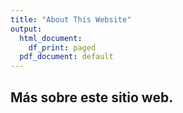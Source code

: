```yaml
---
title: "About This Website"
output:
  html_document:
    df_print: paged
  pdf_document: default
---
```


## Más sobre este sitio web.



